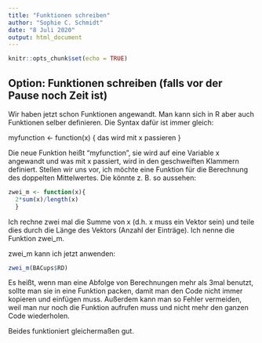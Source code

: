 ```yaml
---
title: "Funktionen schreiben"
author: "Sophie C. Schmidt"
date: "8 Juli 2020"
output: html_document
---
```


```r
knitr::opts_chunk$set(echo = TRUE)
```
## Option: Funktionen schreiben (falls vor der Pause noch Zeit ist)

Wir haben jetzt schon Funktionen angewandt. Man kann sich in R aber auch Funktionen selber definieren. Die Syntax dafür ist immer gleich:

myfunction <- function(x) {
das wird mit x passieren
}

Die neue Funktion heißt "myfunction", sie wird auf eine Variable x angewandt und was mit x passiert, wird in den geschweiften Klammern definiert. Stellen wir uns vor, ich möchte eine Funktion für die Berechnung des doppelten Mittelwertes. Die könnte z. B. so aussehen:

```r
zwei_m <- function(x){
  2*sum(x)/length(x)
  }
```
Ich rechne zwei mal die Summe von x (d.h. x muss ein Vektor sein) und teile dies durch die Länge des Vektors (Anzahl der Einträge). Ich nenne die Funktion zwei_m.

zwei_m kann ich jetzt anwenden:

```r
zwei_m(BACups$RD)
```

Es heißt, wenn man eine Abfolge von Berechnungen mehr als 3mal benutzt, sollte man sie in eine Funktion packen, damit man den Code nicht immer kopieren und einfügen muss. Außerdem kann man so Fehler vermeiden, weil man nur noch die Funktion aufrufen muss und nicht mehr den ganzen Code wiederholen.



Beides funktioniert gleichermaßen gut.

